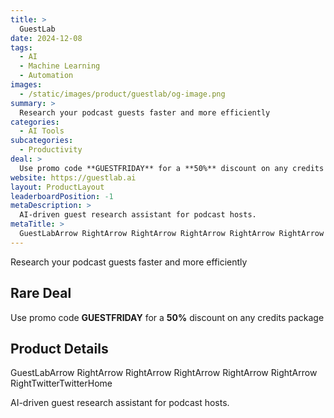 ```yaml
---
title: >
  GuestLab
date: 2024-12-08
tags:
  - AI
  - Machine Learning
  - Automation
images:
  - /static/images/product/guestlab/og-image.png
summary: >
  Research your podcast guests faster and more efficiently
categories:
  - AI Tools
subcategories:
  - Productivity
deal: >
  Use promo code **GUESTFRIDAY** for a **50%** discount on any credits package
website: https://guestlab.ai
layout: ProductLayout
leaderboardPosition: -1
metaDescription: >
  AI-driven guest research assistant for podcast hosts.
metaTitle: >
  GuestLabArrow RightArrow RightArrow RightArrow RightArrow RightArrow RightTwitterTwitterHome
---
```

Research your podcast guests faster and more efficiently

## Rare Deal

Use promo code **GUESTFRIDAY** for a **50%** discount on any credits package

## Product Details

GuestLabArrow RightArrow RightArrow RightArrow RightArrow RightArrow RightTwitterTwitterHome

AI-driven guest research assistant for podcast hosts.
